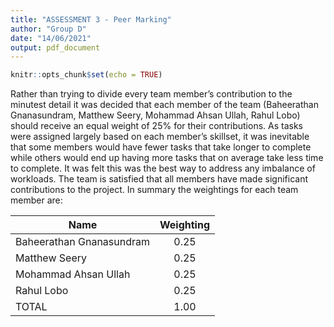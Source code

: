 ---
title: "ASSESSMENT 3 - Peer Marking"
author: "Group D"
date: "14/06/2021"
output: pdf_document
---

```{r setup, include=FALSE}
knitr::opts_chunk$set(echo = TRUE)
```


Rather than trying to divide every team member’s contribution to the minutest detail it was decided that each member of the team (Baheerathan Gnanasundram, Matthew Seery, Mohammad Ahsan Ullah, Rahul Lobo) should receive an equal weight of 25% for their contributions. As tasks were assigned largely based on each member’s skillset, it was inevitable that some members would have fewer tasks that take longer to complete while others would end up having more tasks that on average take less time to complete. It was felt this was the best way to address any imbalance of workloads. The team is satisfied that all members have made significant contributions to the project. In summary the weightings for each team member are:

|           Name           |   Weighting   |
|--------------------------|:-------------:|
| Baheerathan Gnanasundram |    0.25       |
|      Matthew Seery       |    0.25       |
|  Mohammad Ahsan Ullah    |    0.25       |
|       Rahul Lobo         |    0.25       |
|          TOTAL           |    1.00       |